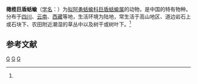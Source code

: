 {{Speciesbox
| taxon = Macrochlamys dolani
| binomial_authority = (Pilsbry, 1934)<ref name='id11038'>{{cite web| url =http://www.bioinfo.cn/db05/BjdwSpecies.php?action=view&id=11038| title =橄榄巨盾蛞蝓| work =《中国动物物种编目数据库》| publisher =中国科学院微生物研究所| author =中国科学院动物研究所| accessdate =2009-04-28| deadurl =yes| archiveurl =https://web.archive.org/web/20160305095118/http://www.bioinfo.cn/db05/BjdwSpecies.php?action=view&id=11038| archivedate =2016-03-05}}</ref>
}}

'''橄榄巨盾蛞蝓'''（[[学名|学名]]：{{lang|la|''Macrochlamys dolani''}}）为[[拟阿勇蛞蝓科|拟阿勇蛞蝓科]][[巨盾蛞蝓属|巨盾蛞蝓属]]的动物，是中国的特有物种。分布于[[四川|四川]]、[[云南|云南]]、[[西藏|西藏]]等地，生活环境为陆地，常生活于高山地区、道边岩石上或石块下、农田附近潮湿的草丛中以及树干或树叶下。<ref name='id11038'/>

== 参考文献 ==
{{reflist}}
{{taxonbar}}
[[Category:_1934年描述的动物|G]]
[[Category:_中国特有种|G]]
[[Category:巨盾蛞蝓属|G]]